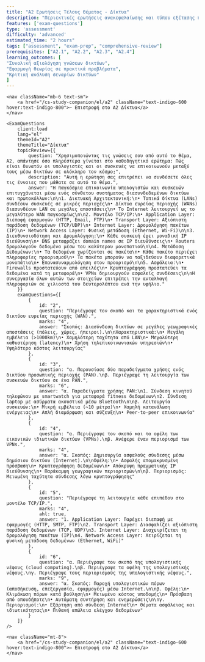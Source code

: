 ```yaml
---
title: "A2 Ερωτήσεις Τέλους Θέματος - Δίκτυα"
description: "Περιεκτικές ερωτήσεις ανακεφαλαίωσης και τύπου εξέτασης που καλύπτουν όλα τα υποθέματα των δικτύων"
features: ['exam-questions']
type: 'assessment'
difficulty: 'advanced'
estimated_time: "2 hours"
tags: ["assessment", "exam-prep", "comprehensive-review"]
prerequisites: ["A2.1", "A2.2", "A2.3", "A2.4"]
learning_outcomes: [
"Συνολική αξιολόγηση γνώσεων δικτύων",
"Εφαρμογή θεωρίας σε πρακτικά προβλήματα",
"Κριτική ανάλυση σεναρίων δικτύων"
]
---
```



<article className="prose prose-lg prose-slate max-w-none">

    <nav className="mb-6 text-sm">
        <a href="/cs-study-companion/el/a2" className="text-indigo-600 hover:text-indigo-800">← Επιστροφή στο A2 Δίκτυα</a>
    </nav>

    <ExamQuestions
        client:load
        lang="el"
        themeId="A2"
        themeTitle="Δίκτυα"
        topicReview={{
            question: "Χρησιμοποιώντας τις γνώσεις σου από αυτό το θέμα, A2, απάντησε όσο πληρέστερα γίνεται στο καθοδηγητικό ερώτημα: Πώς είναι δυνατόν οι υπολογιστές και οι συσκευές να επικοινωνούν μεταξύ τους μέσω δικτύων σε ολόκληρο τον κόσμο;",
            description: "Αυτή η ερώτηση σας επιτρέπει να συνδέσετε όλες τις έννοιες που μάθατε σε αυτό το θέμα.",
            answer: "Η παγκόσμια επικοινωνία υπολογιστών και συσκευών επιτυγχάνεται μέσω ενός σύνθετου συστήματος διασυνδεδεμένων δικτύων και πρωτοκόλλων:\n\n1. Δικτυακή Αρχιτεκτονική:\n• Τοπικά δίκτυα (LANs) συνδέουν συσκευές σε μικρές περιοχές\n• Δίκτυα ευρείας περιοχής (WANs) διασυνδέουν LAN σε μεγάλες αποστάσεις\n• Το Internet λειτουργεί ως το μεγαλύτερο WAN παγκοσμίως\n\n2. Μοντέλο TCP/IP:\n• Application Layer: Διεπαφή εφαρμογών (HTTP, Email, FTP)\n• Transport Layer: Αξιόπιστη παράδοση δεδομένων (TCP/UDP)\n• Internet Layer: Δρομολόγηση πακέτων (IP)\n• Network Access Layer: Φυσική μετάδοση (Ethernet, Wi-Fi)\n\n3. Διευθυνσιοδότηση και Δρομολόγηση:\n• Κάθε συσκευή έχει μοναδική IP διεύθυνση\n• DNS μεταφράζει domain names σε IP διευθύνσεις\n• Routers δρομολογούν δεδομένα μέσω του καλύτερου μονοπατιού\n\n4. Μετάδοση Δεδομένων:\n• Τα δεδομένα χωρίζονται σε πακέτα\n• Κάθε πακέτο περιέχει πληροφορίες προορισμού\n• Τα πακέτα μπορούν να ταξιδεύουν διαφορετικά μονοπάτια\n• Επανασυναρμολόγηση στον προορισμό\n\n5. Ασφάλεια:\n• Firewalls προστατεύουν από απειλές\n• Κρυπτογράφηση προστατεύει τα δεδομένα κατά τη μεταφορά\n• VPNs δημιουργούν ασφαλείς συνδέσεις\n\nΗ συνεργασία όλων αυτών των στοιχείων επιτρέπει την ανταλλαγή πληροφοριών σε χιλιοστά του δευτερολέπτου ανά την υφήλιο."
        }}
        examQuestions={[
            {
                id: "2",
                question: "Περιέγραψε τον σκοπό και τα χαρακτηριστικά ενός δικτύου ευρείας περιοχής (WAN).",
                marks: "4",
                answer: "Σκοπός: Διασύνδεση δικτύων σε μεγάλες γεωγραφικές αποστάσεις (πόλεις, χώρες, ήπειροι).\n\nΧαρακτηριστικά:\n• Μεγάλη εμβέλεια (>1000km)\n• Χαμηλότερη ταχύτητα από LAN\n• Μεγαλύτερη καθυστέρηση (latency)\n• Χρήση τηλεπικοινωνιακών υπηρεσιών\n• Υψηλότερο κόστος λειτουργίας"
            },
            {
                id: "3",
                question: "α. Παρουσίασε δύο παραδείγματα χρήσης ενός δικτύου προσωπικής περιοχής (PAN).\nβ. Περιέγραψε τη λειτουργία των συσκευών δικτύου σε ένα PAN.",
                marks: "6",
                answer: "α. Παραδείγματα χρήσης PAN:\n1. Σύνδεση κινητού τηλεφώνου με smartwatch για μεταφορά fitness δεδομένων\n2. Σύνδεση laptop με ασύρματα ακουστικά μέσω Bluetooth\n\nβ. Λειτουργία συσκευών:\n• Μικρή εμβέλεια (~10 μέτρα)\n• Χαμηλή κατανάλωση ενέργειας\n• Απλή διαμόρφωση και σύζευξη\n• Peer-to-peer επικοινωνία"
            },
            {
                id: "4",
                question: "α. Περιέγραψε τον σκοπό και τα οφέλη των εικονικών ιδιωτικών δικτύων (VPNs).\nβ. Ανέφερε έναν περιορισμό των VPNs.",
                marks: "4",
                answer: "α. Σκοπός: Δημιουργία ασφαλούς σύνδεσης μέσω δημόσιου δικτύου (Internet).\n\nΟφέλη:\n• Ασφαλής απομακρυσμένη πρόσβαση\n• Κρυπτογράφηση δεδομένων\n• Απόκρυψη πραγματικής IP διεύθυνσης\n• Παράκαμψη γεωγραφικών περιορισμών\n\nβ. Περιορισμός: Μειωμένη ταχύτητα σύνδεσης λόγω κρυπτογράφησης"
            },
            {
                id: "5",
                question: "Περιέγραψε τη λειτουργία κάθε επιπέδου στο μοντέλο TCP/IP.",
                marks: "4",
                ahl: true,
                answer: "1. Application Layer: Παρέχει διεπαφή με εφαρμογές (HTTP, SMTP, FTP)\n2. Transport Layer: Διασφαλίζει αξιόπιστη παράδοση δεδομένων (TCP, UDP)\n3. Internet Layer: Διαχειρίζεται τη δρομολόγηση πακέτων (IP)\n4. Network Access Layer: Χειρίζεται τη φυσική μετάδοση δεδομένων (Ethernet, WiFi)"
            },
            {
                id: "6",
                question: "α. Περιέγραψε τον σκοπό της υπολογιστικής νέφους (cloud computing).\nβ. Περιέγραψε τα οφέλη της υπολογιστικής νέφους.\nγ. Περιέγραψε τους περιορισμούς της υπολογιστικής νέφους.",
                marks: "9",
                answer: "α. Σκοπός: Παροχή υπολογιστικών πόρων (αποθήκευση, επεξεργασία, εφαρμογές) μέσω Internet.\n\nβ. Οφέλη:\n• Κλιμάκωση πόρων κατά βούληση\n• Μειωμένο κόστος υποδομής\n• Πρόσβαση από οπουδήποτε\n• Αυτόματη συντήρηση και ενημερώσεις\n\nγ. Περιορισμοί:\n• Εξάρτηση από σύνδεση Internet\n• Θέματα ασφάλειας και ιδιωτικότητας\n• Πιθανή απώλεια ελέγχου δεδομένων"
            }
        ]}
    />

    <nav className="mt-8">
        <a href="/cs-study-companion/el/a2" className="text-indigo-600 hover:text-indigo-800">← Επιστροφή στο A2 Δίκτυα</a>
    </nav>

</article>